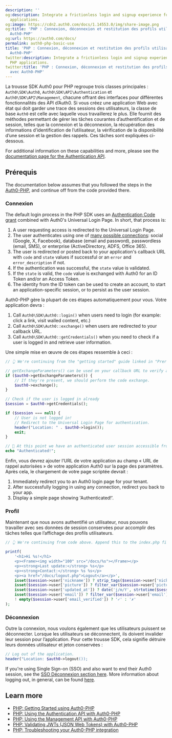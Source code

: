 ```yaml
---
description: ''
og:description: Integrate a frictionless login and signup experience for your PHP
  applications.
og:image: https://cdn2.auth0.com/docs/1.14553.0/img/share-image.png
og:title: 'PHP : Connexion, déconnexion et restitution des profils utilisateurs avec
  Auth0-PHP'
og:url: https://auth0.com/docs/
permalink: auth0-php-basic-use
title: 'PHP : Connexion, déconnexion et restitution des profils utilisateurs avec
  Auth0-PHP'
twitter:description: Integrate a frictionless login and signup experience for your
  PHP applications.
twitter:title: 'PHP : Connexion, déconnexion et restitution des profils utilisateurs
  avec Auth0-PHP'
---
```


La trousse SDK Auth0 pour PHP regroupe trois classes principales : `Auth0\SDK\Auth0`, `Auth0\SDK\API\Authentication` et `Auth0\SDK\API\Management`, chacune offrant des interfaces pour différentes fonctionnalités des API d’Auth0. Si vous créez une application Web avec état qui doit garder une trace des sessions des utilisateurs, la classe de base `Auth0` est celle avec laquelle vous travaillerez le plus. Elle fournit des méthodes permettant de gérer les tâches courantes d’authentification et de session, telles que la connexion et la déconnexion, la récupération des informations d’identification de l’utilisateur, la vérification de la disponibilité d’une session et la gestion des rappels. Ces tâches sont expliquées ci-dessous.

For additional information on these capabilities and more, please see the [documentation page for the Authentication API](/docs/libraries/auth0-php/using-the-authentication-api-with-auth0-php).

## Prérequis

The documentation below assumes that you followed the steps in the [Auth0-PHP](/docs/libraries/auth0-php), and continue off from the code provided there.

### Connexion

The default login process in the PHP SDK uses an [Authentication Code grant](/docs/get-started/authentication-and-authorization-flow/authorization-code-flow/call-your-api-using-the-authorization-code-flow) combined with Auth0's <Tooltip tip="Universal Login: Your application redirects to Universal Login, hosted on Auth0's Authorization Server, to verify a user's identity." cta="View Glossary" href="/docs/glossary?term=Universal+Login">Universal Login</Tooltip> Page. In short, that process is:

1. A user requesting access is redirected to the Universal Login Page.
2. The user authenticates using one of [many possible connections](/docs/authenticate/identity-providers): social (Google, X, Facebook), database (email and password), passwordless (email, SMS), or enterprise (ActiveDirectory, ADFS, Office 365).
3. The user is redirected or posted back to your application's callback URL with `code` and `state` values if successful or an `error` and `error_description` if not.
4. If the authentication was successful, the `state` value is validated.
5. If the `state` is valid, the `code` value is exchanged with Auth0 for an ID Token and/or an Access Token.
6. The identity from the ID token can be used to create an account, to start an application-specific session, or to persist as the user session.

Auth0-PHP gère la plupart de ces étapes automatiquement pour vous. Votre application devra :

1. Call `Auth0\SDK\Auth0::login()` when users need to login (for example: click a link, visit walled content, etc.)
2. Call `Auth0\SDK\Auth0::exchange()` when users are redirected to your callback URL.
3. Call `Auth0\SDK\Auth0::getCredentials()` when you need to check if a user is logged in and retrieve user information.

Une simple mise en œuvre de ces étapes ressemble à ceci :

```php lines
// 👆 We're continuing from the "getting started" guide linked in "Prerequisites" above. Append this to the index.php file you created there.

// getExchangeParameters() can be used on your callback URL to verify all the necessary parameters are present for post-authentication code exchange.
if ($auth0->getExchangeParameters()) {
    // If they're present, we should perform the code exchange.
    $auth0->exchange();
}

// Check if the user is logged in already
$session = $auth0->getCredentials();

if ($session === null) {
    // User is not logged in!
    // Redirect to the Universal Login Page for authentication.
    header("Location: " . $auth0->login());
    exit;
}

// 🎉 At this point we have an authenticated user session accessible from $session; your application logic can continue from here!
echo "Authenticated!";
```

Enfin, vous devrez ajouter l’URL de votre application au champ « URL de rappel autorisées » de votre application Auth0 sur la page des paramètres. Après cela, le chargement de votre page scriptée devrait :

1. Immediately redirect you to an Auth0 login page for your tenant.
2. After successfully logging in using any connection, redirect you back to your app.
3. Display a simple page showing 'Authenticated!'.

### Profil

Maintenant que nous avons authentifié un utilisateur, nous pouvons travailler avec ses données de session conservées pour accomplir des tâches telles que l’affichage des profils utilisateurs.

```php lines
// 👆 We're continuing from code above. Append this to the index.php file.

printf(
    '<h1>Hi %s!</h1>
    <p><Frame><img width="100" src="/docs/%s"></Frame></p>
    <p><strong>Last update:</strong> %s</p>
    <p><strong>Contact:</strong> %s %s</p>
    <p><a href="/docs/logout.php">Logout</a></p>',
    isset($session->user['nickname']) ? strip_tags($session->user['nickname']) : '[unknown]',
    isset($session->user['picture']) ? filter_var($session->user['picture'], FILTER_SANITIZE_URL) : 'https://gravatar.com/avatar/',
    isset($session->user['updated_at']) ? date('j/m/Y', strtotime($session->user['updated_at'])) : '[unknown]',
    isset($session->user['email']) ? filter_var($session->user['email'], FILTER_SANITIZE_EMAIL) : '[unknown]',
    ! empty($session->user['email_verified']) ? '✓' : '✗'
);
```

### Déconnexion

Outre la connexion, nous voulons également que les utilisateurs puissent se déconnecter. Lorsque les utilisateurs se déconnectent, ils doivent invalider leur session pour l’application. Pour cette trousse SDK, cela signifie détruire leurs données utilisateur et jeton conservées :

```php lines
// Log out of the application.
header("Location: $auth0->logout());
```

If you're using <Tooltip tip="Single Sign-On (SSO): Service that, after a user logs into one applicaton, automatically logs that user in to other applications." cta="View Glossary" href="/docs/glossary?term=Single+Sign-on">Single Sign-on</Tooltip> (SSO) and also want to end their Auth0 session, see the [SSO Déconnexion section here](/docs/libraries/auth0-php/using-the-authentication-api-with-auth0-php). More information about logging out, in general, can be found [here](/docs/authenticate/login/logout).

## Learn more

* [PHP: Getting Started using Auth0-PHP](/docs/libraries/auth0-php)
* [PHP: Using the Authentication API with Auth0-PHP](/docs/libraries/auth0-php/using-the-authentication-api-with-auth0-php)
* [PHP: Using the Management API with Auth0-PHP](/docs/libraries/auth0-php/using-the-management-api-with-auth0-php)
* [PHP: Validating JWTs (JSON Web Tokens) with Auth0-PHP](/docs/libraries/auth0-php/validating-jwts-with-auth0-php)
* [PHP: Troubleshooting your Auth0-PHP integration](/docs/libraries/auth0-php/troubleshoot-auth0-php-library)